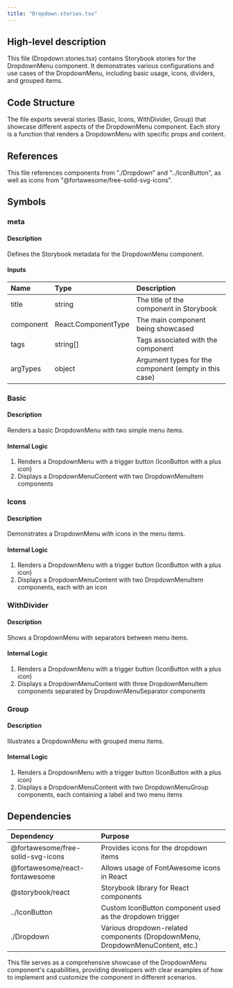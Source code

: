 ```yaml
---
title: "Dropdown.stories.tsx"
---
```


## High-level description
This file (Dropdown.stories.tsx) contains Storybook stories for the DropdownMenu component. It demonstrates various configurations and use cases of the DropdownMenu, including basic usage, icons, dividers, and grouped items.

## Code Structure
The file exports several stories (Basic, Icons, WithDivider, Group) that showcase different aspects of the DropdownMenu component. Each story is a function that renders a DropdownMenu with specific props and content.

## References
This file references components from "./Dropdown" and "../IconButton", as well as icons from "@fortawesome/free-solid-svg-icons".

## Symbols

### meta
#### Description
Defines the Storybook metadata for the DropdownMenu component.

#### Inputs
| Name | Type | Description |
|:-----|:-----|:------------|
| title | string | The title of the component in Storybook |
| component | React.ComponentType | The main component being showcased |
| tags | string[] | Tags associated with the component |
| argTypes | object | Argument types for the component (empty in this case) |

### Basic
#### Description
Renders a basic DropdownMenu with two simple menu items.

#### Internal Logic
1. Renders a DropdownMenu with a trigger button (IconButton with a plus icon)
2. Displays a DropdownMenuContent with two DropdownMenuItem components

### Icons
#### Description
Demonstrates a DropdownMenu with icons in the menu items.

#### Internal Logic
1. Renders a DropdownMenu with a trigger button (IconButton with a plus icon)
2. Displays a DropdownMenuContent with two DropdownMenuItem components, each with an icon

### WithDivider
#### Description
Shows a DropdownMenu with separators between menu items.

#### Internal Logic
1. Renders a DropdownMenu with a trigger button (IconButton with a plus icon)
2. Displays a DropdownMenuContent with three DropdownMenuItem components separated by DropdownMenuSeparator components

### Group
#### Description
Illustrates a DropdownMenu with grouped menu items.

#### Internal Logic
1. Renders a DropdownMenu with a trigger button (IconButton with a plus icon)
2. Displays a DropdownMenuContent with two DropdownMenuGroup components, each containing a label and two menu items

## Dependencies
| Dependency | Purpose |
|:-----------|:--------|
| @fortawesome/free-solid-svg-icons | Provides icons for the dropdown items |
| @fortawesome/react-fontawesome | Allows usage of FontAwesome icons in React |
| @storybook/react | Storybook library for React components |
| ../IconButton | Custom IconButton component used as the dropdown trigger |
| ./Dropdown | Various dropdown-related components (DropdownMenu, DropdownMenuContent, etc.) |

This file serves as a comprehensive showcase of the DropdownMenu component's capabilities, providing developers with clear examples of how to implement and customize the component in different scenarios.